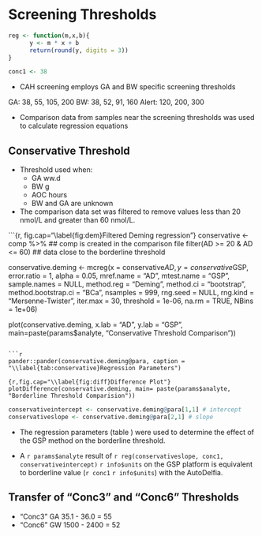 # Screening Thresholds #

```r
reg <- function(m,x,b){
      y <- m * x + b
      return(round(y, digits = 3))
}

conc1 <- 38

```

* CAH screening employs GA and BW specific screening thresholds

GA: 38, 55, 105, 200
BW: 38, 52, 91, 160
Alert: 120, 200, 300


* Comparison data from samples near the screening thresholds was used to calculate regression equations

## Conservative Threshold ##

* Threshold used when:
    * GA \ge 36.1 ww.d 
    * BW \ge 2500 g 
    * AOC \ge 420 hours
    * BW and GA are unknown

* The comparison data set was filtered to remove values less than 20 nmol/L and greater than 60 nmol/L.

```{r, fig.cap="\\label{fig:dem}Filtered Deming regression"}
conservative <- comp %>%  ## comp is created in the comparison file
     filter(AD >= 20 & AD <= 60)  ## data close to the borderline threshold

conservative.deming <- mcreg(x = conservative$AD, y =conservative$GSP, error.ratio = 1, alpha = 0.05,
                     mref.name = "AD", mtest.name = "GSP", sample.names = NULL,
                     method.reg = "Deming", method.ci = "bootstrap",
                     method.bootstrap.ci = "BCa",
                     nsamples = 999, rng.seed = NULL, rng.kind = "Mersenne-Twister", iter.max = 30,
                     threshold = 1e-06, na.rm = TRUE, NBins = 1e+06)

plot(conservative.deming, x.lab = "AD", y.lab = "GSP", main=paste(params$analyte, "Conservative Threshold Comparison"))
```

```r
pander::pander(conservative.deming@para, caption = "\\label{tab:conservative}Regression Parameters")
```

```{r,fig.cap="\\label{fig:diff}Difference Plot"}
plotDifference(conservative.deming, main= paste(params$analyte, "Borderline Threshold Comparision"))
```

```r
conservativeintercept <- conservative.deming@para[1,1] # intercept
conservativeslope <- conservative.deming@para[2,1] # slope
``` 
  
* The regression parameters (table \ref{tab:conservative}) were used to
  determine the effect of the GSP method on the borderline threshold.

* A `r params$analyte` result of `r reg(conservativeslope, conc1,
  conservativeintercept)` `r info$units` on the GSP platform is
  equivalent to borderline value (`r conc1` `r info$units`) with the
  AutoDelfia.
  
  

## Transfer of "Conc3" and "Conc6" Thresholds

* "Conc3" GA 35.1 - 36.0 = 55 
* "Conc6" GW 1500 - 2400 = 52


